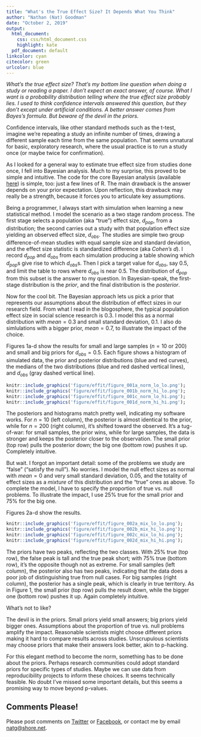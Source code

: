 ```yaml
---
title: "What's the True Effect Size? It Depends What You Think"
author: "Nathan (Nat) Goodman"
date: "October 2, 2019"
output:
  html_document:
    css: css/html_document.css
    highlight: kate
  pdf_document: default
linkcolor: cyan
citecolor: green
urlcolor: blue
---
```


*What's the true effect size? That's my bottom line question when doing a study or reading a paper. I don't expect an exact answer, of course. What I want is a probability distribution telling where the true effect size probably lies. I used to think confidence intervals answered this question, but they don't except under artificial conditions. A better answer comes from Bayes's formula. But beware of the devil in the priors.*

Confidence intervals, like other standard methods such as the t-test, imagine we're repeating a study an infinite number of times, drawing a different sample each time from the same population. That seems unnatural for basic, exploratory research, where the usual practice is to run a study once (or maybe twice for confirmation). 

As I looked for a general way to estimate true effect size from studies done once, I fell into Bayesian analysis. Much to my surprise, this proved to be simple and intuitive. The code for the core Bayesian analysis (available [here](https://natgoodman.github.io/bayez/baysx.stable.html)) is simple, too: just a few lines of R. The main drawback is the answer depends on your prior expectation. Upon reflection, this drawback may really be a strength, because it forces you to articulate key assumptions.

Being a programmer, I always start with simulation when learning a new statistical method. I model the scenario as a two stage random process. The first stage selects a population (aka "true") effect size, $d_{pop}$, from a distribution; the second carries out a study with that population effect size yielding an observed effect size, $d_{obs}$. The studies are simple two group difference-of-mean studies with equal sample size and standard deviation, and the effect size statistic is standardized difference (aka *Cohen’s d*). I record $d_{pop}$ and $d_{obs}$ from each simulation producing a table showing which $d_{pop}$s give rise to which $d_{obs}$s. Then I pick a target value for $d_{obs}$, say $0.5$, and limit the table to rows where $d_{obs}$ is near $0.5$. The distribution of $d_{pop}$ from this subset is the answer to my question. In Bayesian-speak, the first-stage distribution is the *prior*, and the final distribution is the *posterior*.

Now for the cool bit. The Bayesian approach lets us pick a prior that represents our assumptions about the distribution of effect sizes in our research field. From what I read in the blogosphere, the typical population effect size in social science research is $0.3$. I model this as a normal distribution with $mean=0.3$ and small standard deviation, $0.1$. I also do simlulations with a bigger prior, $mean=0.7$, to illustrate the impact of the choice.

Figures 1a-d show the results for small and large samples ($n=10$ or $200$) and small and big priors for $d_{obs}=0.5$. Each figure shows a histogram of simulated data, the prior and posterior distributions (blue and red curves), the medians of the two distributions (blue and red dashed vertical lines), and $d_{obs}$ (gray dashed vertical line).

```r
knitr::include_graphics('figure/effit/figure_001a_norm_lo_lo.png');
knitr::include_graphics('figure/effit/figure_001b_norm_hi_lo.png');
knitr::include_graphics('figure/effit/figure_001c_norm_lo_hi.png');
knitr::include_graphics('figure/effit/figure_001d_norm_hi_hi.png');
```

The posteriors and histograms match pretty well, indicating my software works. For $n=10$ (left column), the posterior is almost identical to the prior, while for $n=200$ (right column), it's shifted toward the observed. It's a tug-of-war: for small samples, the prior wins, while for large samples, the data is stronger and keeps the posterior closer to the observation. The small prior (top row) pulls the posterior down; the big one (bottom row) pushes it up. Completely intuitive.

But wait. I forgot an important detail: some of the problems we study are "false" ("satisfy the null"). No worries. I model the null effect sizes as normal with $mean=0$ and very small standard deviation, $0.05$, and the totality of effect sizes as a *mixture* of this distribution and the "true" ones as above. To complete the model, I have to specify the proportion of true vs. null problems. To illustrate the impact, I use 25% true for the small prior and 75% for the big one.

Figures 2a-d show the results. 

```r
knitr::include_graphics('figure/effit/figure_002a_mix_lo_lo.png');
knitr::include_graphics('figure/effit/figure_002b_mix_hi_lo.png');
knitr::include_graphics('figure/effit/figure_002c_mix_lo_hi.png');
knitr::include_graphics('figure/effit/figure_002d_mix_hi_hi.png');
```

The priors have two peaks, reflecting the two classes. With 25% true (top row), the false peak is tall and the true peak short; with 75% true (bottom row), it's the opposite though not as extreme. For small samples (left column), the posterior also has two peaks, indicating that the data does a poor job of distinguishing true from null cases. For big samples (right column), the posterior has a single peak, which is clearly in true territory. As in Figure 1, the small prior (top row) pulls the result down, while the bigger one (bottom row) pushes it up. Again completely intuitive.

What's not to like?

The devil is in the priors. Small priors yield small answers; big priors yield bigger ones. Assumptions about the proportion of true vs. null problems amplify the impact. Reasonable scientists might choose different priors making it hard to compare results across studies. Unscrupulous scientists may choose priors that make their answers look better, akin to p-hacking. 

For this elegant method to become the norm, something has to be done about the priors. Perhaps research communities could adopt standard priors for specific types of studies. Maybe we can use data from reproducibility projects to inform these choices. It seems technically feasible. No doubt I've missed some important details, but this seems a promising way to move beyond p-values.

## Comments Please!

Please post comments on [Twitter](https://twitter.com/gnatgoodman) or [Facebook](https://www.facebook.com/nathan.goodman.3367), or contact me by email [natg@shore.net](mailto:natg@shore.net).
